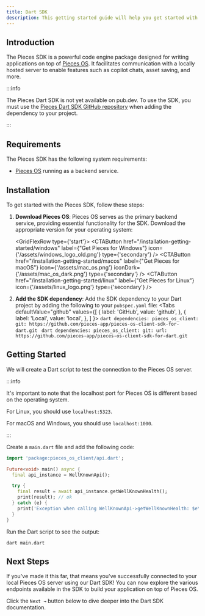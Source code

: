 ```yaml
---
title: Dart SDK
description: This getting started guide will help you get started with the Pieces for Developers Dart SDK.
---
```



## Introduction
The Pieces SDK is a powerful code engine package designed for writing applications on top of [Pieces OS](/installation-getting-started/what-am-i-installing). It facilitates communication with a locally hosted server to enable features such as copilot chats, asset saving, and more.

:::info

The Pieces Dart SDK is not yet available on pub.dev. To use the SDK, you must use the [Pieces Dart SDK GitHub repository](https://github.com/pieces-app/pieces-os-client-sdk-for-dart) when adding the dependency to your project.

:::

## Requirements
The Pieces SDK has the following system requirements:

- [Pieces OS](/installation-getting-started/what-am-i-installing) running as a backend service.

## Installation
To get started with the Pieces SDK, follow these steps:

1. **Download Pieces OS**: Pieces OS serves as the primary backend service, providing essential functionality for the SDK. Download the appropriate version for your operating system:

    <GridFlexRow type={'start'}>
      <CTAButton
      href="/installation-getting-started/windows"
      label={"Get Pieces for Windows"}
      icon={'/assets/windows_logo_old.png'}
      type={'secondary'}
      />
      <CTAButton
      href="/installation-getting-started/macos"
      label={"Get Pieces for macOS"}
      icon={'/assets/mac_os.png'}
      iconDark={'/assets/mac_os_dark.png'}
      type={'secondary'}
      />
      <CTAButton
      href="/installation-getting-started/linux"
      label={"Get Pieces for Linux"}
      icon={'/assets/linux_logo.png'}
      type={'secondary'}
      />
    </GridFlexRow>

2. **Add the SDK dependency**: Add the SDK dependency to your Dart project by adding the following to your `pubspec.yaml` file:
    <Tabs
      defaultValue="github"
      values={[
        { label: 'GitHub', value: 'github', },
        { label: 'Local', value: 'local', },
      ]
    }>
      <TabItem value="github">
        ```dart
        dependencies:
          pieces_os_client:
            git: https://github.com/pieces-app/pieces-os-client-sdk-for-dart.git
        ```
      </TabItem>
      <TabItem value="local">
        ```dart
        dependencies:
          pieces_os_client:
            git:
              url: https://github.com/pieces-app/pieces-os-client-sdk-for-dart.git
        ```
      </TabItem>
    </Tabs>

## Getting Started

We will create a Dart script to test the connection to the Pieces OS server.

:::info

It's important to note that the localhost port for Pieces OS is different based on the operating system.

For Linux, you should use `localhost:5323`.

For macOS and Windows, you should use `localhost:1000`.

:::

Create a `main.dart` file and add the following code:

```dart title="main.dart"
import 'package:pieces_os_client/api.dart';

Future<void> main() async {
  final api_instance = WellKnownApi();

  try {
    final result = await api_instance.getWellKnownHealth();
    print(result); // ok
  } catch (e) {
    print('Exception when calling WellKnownApi->getWellKnownHealth: $e\n');
  }
}
```
Run the Dart script to see the output:

```shell
dart main.dart
```

## Next Steps

If you've made it this far, that means you've successfully connected to your local Pieces OS server using our Dart SDK! You can now explore the various endpoints available in the SDK to build your application on top of Pieces OS.

Click the `Next →` button below to dive deeper into the Dart SDK documentation.
